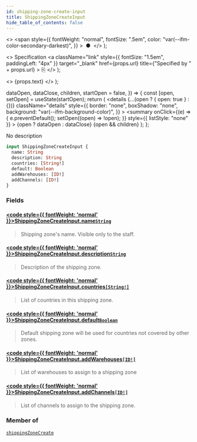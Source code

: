 ```yaml
---
id: shipping-zone-create-input
title: ShippingZoneCreateInput
hide_table_of_contents: false
---
```


  <>
    <span
      style={{
        fontWeight: "normal",
        fontSize: ".5em",
        color: "var(--ifm-color-secondary-darkest)",
      }}
    >
      &nbsp;●&nbsp;
    </span>
  </>
);

  <>
    Specification
    <a
      className="link"
      style={{ fontSize: "1.5em", paddingLeft: "4px" }}
      target="\_blank"
      href={props.url}
      title={"Specified by " + props.url}
    >
      ⎘
    </a>
  </>
);

  <>
    <span className={props.class}>{props.text}</span>
  </>
);


  dataOpen,
  dataClose,
  children,
  startOpen = false,
}) => {
  const [open, setOpen] = useState(startOpen);
  return (
    <details
      {...(open ? { open: true } : {})}
      className="details"
      style={{
        border: "none",
        boxShadow: "none",
        background: "var(--ifm-background-color)",
      }}
    >
      <summary
        onClick={(e) => {
          e.preventDefault();
          setOpen((open) => !open);
        }}
        style={{ listStyle: "none" }}
      >
        {open ? dataOpen : dataClose}
      </summary>
      {open && children}
    </details>
  );
};

No description

```graphql
input ShippingZoneCreateInput {
  name: String
  description: String
  countries: [String!]
  default: Boolean
  addWarehouses: [ID!]
  addChannels: [ID!]
}
```

### Fields

#### [<code style={{ fontWeight: 'normal' }}>ShippingZoneCreateInput.<b>name</b></code>](#)<Bullet />[`String`](../../../api-reference/miscellaneous/scalars/string) <Badge class="badge badge--secondary" text="scalar"/>

> Shipping zone's name. Visible only to the staff.

#### [<code style={{ fontWeight: 'normal' }}>ShippingZoneCreateInput.<b>description</b></code>](#)<Bullet />[`String`](../../../api-reference/miscellaneous/scalars/string) <Badge class="badge badge--secondary" text="scalar"/>

> Description of the shipping zone.

#### [<code style={{ fontWeight: 'normal' }}>ShippingZoneCreateInput.<b>countries</b></code>](#)<Bullet />[`[String!]`](../../../api-reference/miscellaneous/scalars/string) <Badge class="badge badge--secondary" text="list"/> <Badge class="badge badge--secondary" text="scalar"/>

> List of countries in this shipping zone.

#### [<code style={{ fontWeight: 'normal' }}>ShippingZoneCreateInput.<b>default</b></code>](#)<Bullet />[`Boolean`](../../../api-reference/miscellaneous/scalars/boolean) <Badge class="badge badge--secondary" text="scalar"/>

> Default shipping zone will be used for countries not covered by other zones.

#### [<code style={{ fontWeight: 'normal' }}>ShippingZoneCreateInput.<b>addWarehouses</b></code>](#)<Bullet />[`[ID!]`](../../../api-reference/miscellaneous/scalars/id) <Badge class="badge badge--secondary" text="list"/> <Badge class="badge badge--secondary" text="scalar"/>

> List of warehouses to assign to a shipping zone

#### [<code style={{ fontWeight: 'normal' }}>ShippingZoneCreateInput.<b>addChannels</b></code>](#)<Bullet />[`[ID!]`](../../../api-reference/miscellaneous/scalars/id) <Badge class="badge badge--secondary" text="list"/> <Badge class="badge badge--secondary" text="scalar"/>

> List of channels to assign to the shipping zone.

### Member of

[`shippingZoneCreate`](../../../api-reference/shipping/mutations/shipping-zone-create) <Badge class="badge badge--secondary" text="mutation"/>

